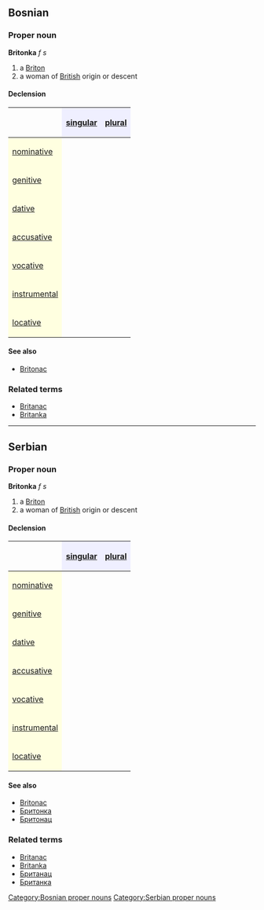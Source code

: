 ==Bosnian==
===Proper noun===
'''Britonka''' ''f s''
#a [[Briton]]
#a woman of [[British]] origin or descent
====Declension====
{| border="1" cellpadding="4" cellspacing="0"
!
! style="background-color: #EFEFFF" align="center"|[[singular]]
! style="background-color: #EFEFFF" align="center"|[[plural]]
|-
! style="background-color: #FFFFE0" align="left"|[[nominative case|nominative]]
| align="center"|{{Unicode|Britonka}}
| align="center"|{{Unicode|Britonke}}
|-
! style="background-color: #FFFFE0" align="left"|[[genitive case|genitive]]
| align="center"|{{Unicode|Britonke}}
| align="center"|{{Unicode|Britonki}}
|-
! style="background-color: #FFFFE0" align="left"|[[dative case|dative]]
| align="center"|{{Unicode|Britonki}}
| align="center"|{{Unicode|Britonkama}}
|-
! style="background-color: #FFFFE0" align="left"|[[accusative case|accusative]]
| align="center"|{{Unicode|Britonku}}
| align="center"|{{Unicode|Britonke}}
|-
! style="background-color: #FFFFE0" align="left"|[[vocative case|vocative]]
| align="center"|{{Unicode|Britonko}}
| align="center"|{{Unicode|Britonke}}
|-
! style="background-color: #FFFFE0" align="left"|[[instrumental case|instrumental]]
| align="center"|{{Unicode|Britonkom}}
| align="center"|{{Unicode|Britonkama}}
|-
! style="background-color: #FFFFE0" align="left"|[[locative case|locative]]
| align="center"|{{Unicode|Britonki}}
| align="center"|{{Unicode|Britonkama}}
|}
====See also====
*[[Britonac]]
===Related terms===
*[[Britanac]]
*[[Britanka]]
[[Category:Bosnian proper nouns]]
----
==Serbian==
===Proper noun===
'''Britonka''' ''f s''
#a [[Briton]]
#a woman of [[British]] origin or descent
====Declension====
{| border="1" cellpadding="4" cellspacing="0"
!
! style="background-color: #EFEFFF" align="center"|[[singular]]
! style="background-color: #EFEFFF" align="center"|[[plural]]
|-
! style="background-color: #FFFFE0" align="left"|[[nominative case|nominative]]
| align="center"|{{Unicode|Britonka}}
| align="center"|{{Unicode|Britonke}}
|-
! style="background-color: #FFFFE0" align="left"|[[genitive case|genitive]]
| align="center"|{{Unicode|Britonke}}
| align="center"|{{Unicode|Britonki}}
|-
! style="background-color: #FFFFE0" align="left"|[[dative case|dative]]
| align="center"|{{Unicode|Britonki}}
| align="center"|{{Unicode|Britonkama}}
|-
! style="background-color: #FFFFE0" align="left"|[[accusative case|accusative]]
| align="center"|{{Unicode|Britonku}}
| align="center"|{{Unicode|Britonke}}
|-
! style="background-color: #FFFFE0" align="left"|[[vocative case|vocative]]
| align="center"|{{Unicode|Britonko}}
| align="center"|{{Unicode|Britonke}}
|-
! style="background-color: #FFFFE0" align="left"|[[instrumental case|instrumental]]
| align="center"|{{Unicode|Britonkom}}
| align="center"|{{Unicode|Britonkama}}
|-
! style="background-color: #FFFFE0" align="left"|[[locative case|locative]]
| align="center"|{{Unicode|Britonki}}
| align="center"|{{Unicode|Britonkama}}
|}
====See also====
*[[Britonac]]
*[[Бритонка]]
*[[Бритонац]]
===Related terms===
*[[Britanac]]
*[[Britanka]]
*[[Британац]]
*[[Британка]]
[[Category:Serbian proper nouns]]